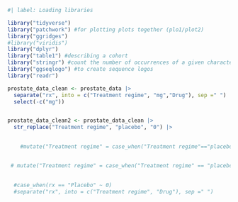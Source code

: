 ```r
#| label: Loading libraries

library("tidyverse")
library("patchwork") #for plotting plots together (plo1/plot2)
library("ggridges")
#library("viridis")
library("dplyr")
library("table1") #describing a cohort
library("stringr") #count the number of occurrences of a given character in a string
library("ggseqlogo") #to create sequence logos
library("readr")
```

```r
prostate_data_clean <- prostate_data |>
  separate("rx", into = c("Treatment regime", "mg","Drug"), sep =" ") |>
  select(-c("mg"))


prostate_data_clean2 <- prostate_data_clean |>
  str_replace("Treatment regime", "placebo", "0") |>
  

    #mutate("Treatment regime" = case_when("Treatment regime"=="placebo" ~0, TRUE~ as.numeric(`Treatment regime`)))


 # mutate("Treatment regime" = case_when("Treatment regime" == "placebo" ~ "0"))

  
  #case_when(rx == "Placebo" ~ 0)
  #separate("rx", into = c("Treatment regime", "Drug"), sep =" ")
 
```
